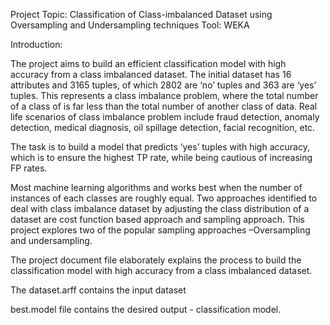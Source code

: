  
Project Topic: Classification of Class-imbalanced Dataset using Oversampling and Undersampling techniques
Tool: WEKA
 
Introduction:

The project aims to build an efficient classification model with high accuracy from a class imbalanced dataset. The initial dataset has 16 attributes and 3165 tuples, of which 2802 are ‘no’ tuples and 363 are ‘yes’ tuples. This represents a class imbalance problem, where the total number of a class of is far less than the total number of another class of data. Real life scenarios of class imbalance problem include fraud detection, anomaly detection, medical diagnosis, oil spillage detection, facial recognition, etc.

The task is to build a model that predicts ‘yes’ tuples with high accuracy, which is to ensure the highest TP rate, while being cautious of increasing FP rates.

Most machine learning algorithms and works best when the number of instances of each classes are roughly equal.
Two approaches identified to deal with class imbalance dataset by adjusting the class distribution of a dataset are cost function based approach and sampling approach. This project explores two of the popular sampling approaches –Oversampling and undersampling.


The project document file elaborately explains the process to build the classification model with high accuracy from a class imbalanced dataset.

The dataset.arff contains the input dataset

best.model file contains the desired output - classification model. 
